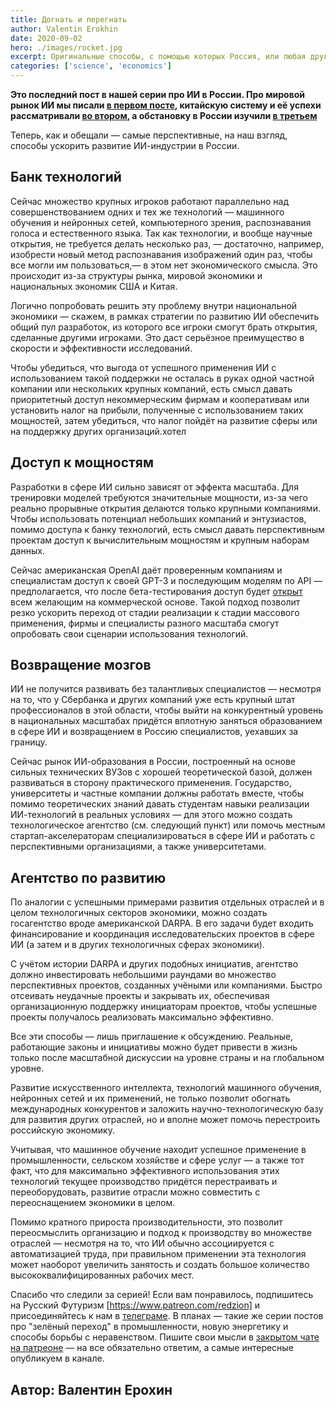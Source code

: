 ```yaml
---
title: Догнать и перегнать
author: Valentin Erokhin
date: 2020-09-02
hero: ./images/rocket.jpg
excerpt: Оригинальные способы, с помощью которых Россия, или любая другая страна, может выйти на конкурентный уровень в гонке искусственного интеллекта
categories: ['science', 'economics']
---
```


**Это последний пост в нашей серии про ИИ в России. Про мировой рынок ИИ мы писали [в первом посте](https://rufuture.com/novoe-elektrichestvo), китайскую систему и её успехи рассматривали [во втором](https://rufuture.com/pobedit-li-kitaj-v-gonke-ii), а обстановку в России изучили [в третьем](https://rufuture.com/rossiya-v-novoj-kosmicheskoj-gonke)**

Теперь, как и обещали — самые перспективные, на наш взгляд, способы ускорить развитие ИИ-индустрии в России.

## Банк технологий 

Сейчас множество крупных игроков работают параллельно над совершенствованием одних и тех же технологий — машинного обучения и нейронных сетей, компьютерного зрения, распознавания голоса и естественного языка. Так как технологии, и вообще научные открытия, не требуется делать несколько раз, — достаточно, например, изобрести новый метод распознавания изображений один раз, чтобы все могли им пользоваться,— в этом нет экономического смысла. Это происходит из-за структуры рынка, мировой экономики и национальных экономик США и Китая.

Логично попробовать решить эту проблему внутри национальной экономики — скажем, в рамках стратегии по развитию ИИ обеспечить общий пул разработок, из которого все игроки смогут брать открытия, сделанные другими игроками. Это даст серьёзное преимущество в скорости и эффективности исследований. 

Чтобы убедиться, что выгода от успешного применения ИИ с использованием такой поддержки не осталась в руках одной частной компании или нескольких крупных компаний, есть смысл давать приоритетный доступ некоммерческим фирмам и кооперативам или установить налог на прибыли, полученные с использованием таких мощностей, затем убедиться, что налог пойдёт на развитие сферы или на поддержку других организаций.хотел

## Доступ к мощностям 

Разработки в сфере ИИ сильно зависят от эффекта масштаба. Для тренировки моделей требуются значительные мощности, из-за чего реально прорывные открытия делаются только крупными компаниями. Чтобы использовать потенциал небольших компаний и энтузиастов, помимо доступа к банку технологий, есть смысл давать перспективным проектам доступ к вычислительным мощностям и крупным наборам данных. 

Сейчас американская OpenAI даёт проверенным компаниям и специалистам доступ к своей GPT-3 и последующим моделям по API — предполагается, что после бета-тестирования доступ будет [открыт](https://openai.com/blog/openai-api/) всем желающим на коммерческой основе. Такой подход позволит резко ускорить переход от стадии реализации к стадии массового применения, фирмы и специалисты разного масштаба смогут опробовать свои сценарии использования технологий.

## Возвращение мозгов 

ИИ не получится развивать без талантливых специалистов — несмотря на то, что у Сбербанка и других компаний уже есть крупный штат профессионалов в этой области, чтобы выйти на конкурентный уровень в национальных масштабах придётся вплотную заняться образованием в сфере ИИ и возвращением в Россию специалистов, уехавших за границу. 

Сейчас рынок ИИ-образования в России, построенный на основе сильных технических ВУЗов с хорошей теоретической базой, должен развиваться в сторону практического применения. Государство, университеты и частные компании должны работать вместе, чтобы помимо теоретических знаний давать студентам навыки реализации ИИ-технологий в реальных условиях — для этого можно создать технологическое агентство (см. следующий пункт) или помочь местным стартап-акселераторам специализироваться в сфере ИИ и работать с перспективными организациями, а также университетами.

## Агентство по развитию  

По аналогии с успешными примерами развития отдельных отраслей и в целом технологичных секторов экономики, можно создать госагентство вроде американской DARPA. В его задачи будет входить финансирование и координация исследовательских проектов в сфере ИИ (а затем и в других технологичных сферах экономики). 

С учётом истории DARPA и других подобных инициатив, агентство должно инвестировать небольшими раундами во множество перспективных проектов, созданных учёными или компаниями. Быстро отсеивать неудачные проекты и закрывать их, обеспечивая организационную поддержку инициаторам проектов, чтобы успешные проекты получалось реализовать максимально эффективно.

Все эти способы — лишь приглашение к обсуждению. Реальные, работающие законы и инициативы можно будет привести в жизнь только после масштабной дискуссии на уровне страны и на глобальном уровне. 

Развитие искусственного интеллекта, технологий машинного обучения, нейронных сетей и их применений, не только позволит обогнать международных конкурентов и заложить научно-технологическую базу для развития других отраслей, но и вполне может помочь перестроить российскую экономику.

Учитывая, что машинное обучение находит успешное применение в промышленности, сельском хозяйстве и сфере услуг — а также тот факт, что для максимально эффективного использования этих технологий текущее производство придётся перестраивать и переоборудовать, развитие отрасли можно совместить с переоснащением экономики в целом.

Помимо кратного прироста производительности, это позволит переосмыслить организацию и подход к производству во множестве отраслей — несмотря на то, что ИИ обычно ассоциируется с автоматизацией труда, при правильном применении эта технология может наоборот увеличить занятость и создать большое количество высококвалифицированных рабочих мест.

Спасибо что следили за серией! 
Если вам понравилось, подпишитесь на Русский Футуризм [https://www.patreon.com/redzion] и присоединяйтесь к нам в [телеграме](https://t.me/rufuturism). 
В планах — такие же серии постов про "зелёный переход" в промышленности, новую энергетику и способы борьбы с неравенством. Пишите свои мысли в [закрытом чате на патреоне](https://www.patreon.com/redzion) — на все обязательно ответим, а самые интересные опубликуем в канале.

## Автор: Валентин Ерохин